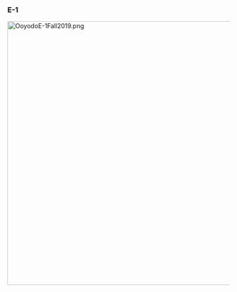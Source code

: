 ===E-1===
[[File:OoyodoE-1Fall2019.png|600px]]
{{EventMap1
|banner = [[File:Fall2019E-1Banner.png|500px]]
|map_image =[[File:Fall2019E-1Map.png|500px]]
|map_name = Witness the 8th Destroyer Division! Battle Off Bali
|map_japanese =
|information = 
*'''Event Tag''': [[File:Fall2019EventMagentaTag.png]] '''Occupation Convoy'''
'''(Phase 1 - Boss): [[Supply Depot Princess]]
* Hard ({{lang|ja|甲}}): 
* Medium ({{lang|ja|乙}}): 
* Easy ({{lang|ja|丙}}):
* Casual ({{lang|ja|丁}}): 

'''(Phase 2 - Boss): [[Light Cruiser He-Class]] (Enemy type varies upon difficulty)
* Hard ({{lang|ja|甲}}): 
* Medium ({{lang|ja|乙}}): 
* Easy ({{lang|ja|丙}}):
* Casual ({{lang|ja|丁}}): 

'''Key Rewards:'''
* Clearing on Hard ({{lang|ja|甲}}): 3x [[Mamiya]], 1x [[Repair Goddess]], 4x [[Emergency Repair Materials]], 1x [[Furniture Fairy]], 1x [[Shipborne Model Type 4 20cm Anti-ground Rocket Launcher]], 1x [[Action Report]]
* Clearing on Medium ({{lang|ja|乙}}): 2x [[Mamiya]], 1x [[Furniture Fairy]], 3x [[Emergency Repair Materials]], 1x [[Shipborne Model Type 4 20cm Anti-ground Rocket Launcher]], 1x [[Action Report]]
* Clearing on Easy ({{lang|ja|丙}}): 1x [[Mamiya]], 1x [[Furniture Fairy]], 2x [[Emergency Repair Materials]], 1x [[Shipborne Model Type 4 20cm Anti-ground Rocket Launcher]]
* Clearing on Casual ({{lang|ja|丁}}): 1x [[Mamiya]], 1x [[Furniture Fairy]], 2x [[Emergency Repair Materials]]

{{MapBranchingTable
|title = E-1 Branching Rules
|expand = true
|id = 46-1
|order = 1,C,E,F

|1 -> A = * Do not meet the requirements to go to B.
|1 -> B/empty = 
* Meet '''ALL''' of the following requirements:
** Amount of ships ≤ 5
** Amount of DD ≥ 4

|C -> D = * Do not meet the requirements to go to E.
|C -> E/empty = 
* Meet '''ALL''' of the following requirements:
** Amount of ships ≤ 5
** Amount of DD ≥ 4

|E/empty -> F/empty = * Amount of DD ≤ 4
|E/empty -> G = * Amount of DD ≥ 5

|F/empty -> I/empty, H = * Active branching
}}

Branching compositions were reported over the course of the event.

|tips = <br>

'''Note: The Following Guide is an early version that has been based on current collected info. Be aware that information is subject to change as more of the maps and information is released.'''

'''Preparations'''

'''Historical Bonuses:'''

Note: Base multiplier stacks multiplicatively with node-specific bonuses, if any.
*8th DesDiv: ([[Asashio]], [[Ooshio]], [[Michishio]], [[Arashio]]): 1.25x (base)
**Node H: 1.45x
**Node J: 1.2x
**Node K: 1.3x
*[[Nagara]] and 21st DesDiv ([[Nenohi]], [[Wakaba]], [[Hatsushimo]]): 1.15x (base)


On this map, you will be using a single fleet that cannot include (F)BB(V),CV(L)(B) and LHA. 8th DesDiv ships have the highest bonus here. '''However, it's not strictly necessary to use them to clear, and you can consider conserving them for later maps instead.'''

The three major factors consider before attempting this map are:
# Do you have any anti-installation equipment? (Type 3 Shell, Anti-Ground Rockets, Mortars, Daihatsu/Ka-Mi Tank, etc.)
# Do you have any Destroyers and Light Cruisers that can equip said equipment?
# Do you have any 8th DesDiv Members ([[Asashio]], [[Ooshio]], [[Michishio]], [[Arashio]]) (preferably Kai Ni, but not required)?

If you said yes to the first 2 questions, you can clear Part 1 of the map using the recommended lighter ship comps listed below. If you said yes to the 8th DesDiv question, you can consider using them here as well, although just 1-2 of them should be more than sufficient for the purposes of clearing this map (it really is that easy).

The alternative heavier composition should not be used at all on Medium difficulty or higher, especially given how many CAs are required for later Main Operation maps. It has been included only for those with no other alternatives.

Support expeditions are not necessary for this map.

'''Part 1: [[Supply Depot Princess]] (HP Bar)'''

Below is a tab which will cover three of the most recommended fleet comps that can be used on this map. These comps can be used across the whole map.

'''Recommended Fleet'''

Total ships needed: 4-6 ships

<tabber>
|-|1DD/CL/CLT ,4 DD Comp=
*Route: '''B-C-E-F-H'''
* You will only face off against one enemy fleet consisting of 3-4 DDs prior to the boss.
*This comp is the strongest, most efficient comp for this map as a whole, although you can omit the CL for the purposes of the Part 1 boss.
**Using a CLT here is not recommended unless you have dupes, or you are playing on Easy or below.
*This comp is ideal if you have at least 2 DD that can equip anti-installation one-shot builds (Type 2 Amphibious Tank, Marine (Type 89 Daihatsu / M4A1 / Toku Daihatsu 11th Regiment), and WG42 / Shipborne Model Type 4 20cm Anti-ground Rocket Launcher / Concentrated variant) to deal maximum damage to the boss) while the other ships can be equipped for taking out PT imps.
|-|4 DD Comp=
*Route: '''B-C-E-F-H'''
* You will only face off against one enemy fleet consisting of 3-4 DDs prior to the boss.
*This comp is perfectly viable for the Part 1 boss, although a CL should be added for the Part 2 boss.
*This comp is ideal if you have at least 2 DD that can equip anti-installation one-shot builds (Type 2 Amphibious Tank, Marine (Type 89 Daihatsu / M4A1 / Toku Daihatsu 11th Regiment), and WG42 / Shipborne Model Type 4 20cm Anti-ground Rocket Launcher / Concentrated variant) to deal maximum damage to the boss) while the other ships can be equipped for taking out PT imps.
|-|1-3CA, 3-5DD Comp=
*Route: '''A-C-E-F-H''' (Easy or Less)
*Route: '''A-C-D-F-H''' (Medium or Higher)
*'''Not''' recommended on Medium difficulty or above. Shiplocking will be very tight for CAs, taking into account later maps.
* This comp is recommended only to players who are relatively new and lack in anti-installation equipment for DDs/CLs, and have no means of gaining access to that equipment in the short run.
* CAs should equip [[Type 3 Shell|Type 3 Shells]] for the bonus against the [[Supply Depot Princess]]. DDs should be equipped to combat PT Imps.
* You will take the same route on Easy or lower, but on higher difficulties, you will face off against a sub fleet and a fleet consisting of heavy ships.
|-|
</tabber>

Once the Part 1 HP bar has been fully depleted, the Part 2 boss will automatically be unlocked.

'''Part 2: Defeat the [[Light Cruiser He-Class]] (HP Bar)'''

*Route: '''A-C-E-F-I-J-K''' (Easy or Less) if using 1 DD/CL/CLT, 4 DD or 4 DD comp
*Route: '''A-C-D-F-I-J-K''' (Normal or Higher) if using CA-based comp

You can reuse your previous fleet for Part 1. All ships should now be equipped with double-attack set-ups (no anti-installation equipment is required for this part, and anti-PT Imp equipment is also not necessary). If using the 4DD fleet above, adding 1CL is helpful.

There is one additional pre-boss node (J) that is not difficult to clear. If you are having difficulty passing, Vanguard formation may be useful. The boss node (K) is not particularly hard to clear either, particularly with historical bonus ships.
*The new Kai variant of the He-Class CL has significantly higher HP and armour, but this should not pose a problem with enough historical bonuses.

The event guides are to be constructed through the respective [[Sandbox/Fall 2019 E-1|Event map page guide]] and reviewed by editor staff / collaboration committee before being approved here. '''Do not under any circumstance update the guides through this page or attempt to fix them through this page.''' Please only update guides through their respective sandbox pages.
{{clear}}

|comps =

{{Section|collapsed=true|left=true}}
{{:{{BASEPAGENAME}}/E-1/Enemy comps}}
{{SectionEnd}}

|drops = {{:{{BASEPAGENAME}}/E-1/Ship drops}}

}}
<!-- 1 -->